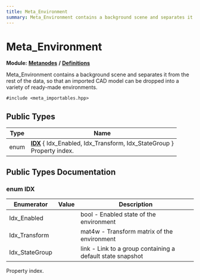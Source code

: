 ```yaml
---
title: Meta_Environment
summary: Meta_Environment contains a background scene and separates it from the rest of the data, so that an imported CAD model can be dropped into a variety of ready-made environments. 
---
```


# Meta_Environment

**Module:** **[Metanodes](../../modules/metanodes/index.mdx)** **/** **[Definitions](../../modules/metanodes/definitions.mdx)**

Meta_Environment contains a background scene and separates it from the rest of the data, so that an imported CAD model can be dropped into a variety of ready-made environments. 

`#include <meta_importables.hpp>`

## Public Types

| Type           | Name           |
| -------------- | -------------- |
| enum| **[IDX](#enum-idx)** \{ Idx_Enabled, Idx_Transform, Idx_StateGroup \}<br />Property index.  |

## Public Types Documentation

### enum IDX

| Enumerator | Value | Description |
| ---------- | ----- | ----------- |
| Idx_Enabled | | bool - Enabled state of the environment   |
| Idx_Transform | | mat4w - Transform matrix of the environment   |
| Idx_StateGroup | | link - Link to a group containing a default state snapshot   |

Property index. 
